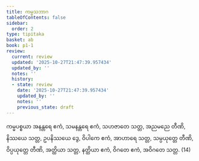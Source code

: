 ```yaml
---
title: ကမ္မသဘာဂ
tableOfContents: false
sidebar:
  order: 2
type: tipitaka
basket: ab
book: p1-1
review:
  current: review
  updated: '2025-10-27T21:47:39.957434'
  updated_by: ''
  notes: ''
  history:
  - state: review
    date: '2025-10-27T21:47:39.957434'
    updated_by: ''
    notes: ''
    previous_state: draft
---
```



<ReviewStatus review={frontmatter.review} showDetails={true} />

<HypothesisAnnotation frontmatter={frontmatter} />

<DynamicBreadcrumb />

<Division number="337" book="p1-1" e="ch" v="36" p="110">

<Paragraph number="1063" book="p1-1">
ကမ္မပစ္စယာ အနန္တရေ ဧကံ, သမနန္တရေ ဧကံ, သဟဇာတေ သတ္တ, အညမညေ တီဏိ, နိဿယေ သတ္တ, ဥပနိဿယေ ဒွေ, ဝိပါကေ ဧကံ, အာဟာရေ သတ္တ, သမ္ပယုတ္တေ တီဏိ, ဝိပ္ပယုတ္တေ တီဏိ, အတ္ထိယာ သတ္တ, နတ္ထိယာ ဧကံ, ဝိဂတေ ဧကံ, အဝိဂတေ သတ္တ. (14)
</Paragraph>
</Division>